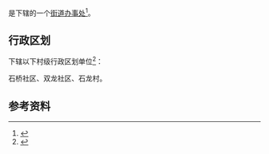 {{中国乡级行政区|52/02/21/008/000}}

'''{{PAGENAMEBASE}}'''是{{PRC admin/fullname|52/02/21/008/000|3}}下辖的一个[[街道办事处|街道办事处]]<ref>{{PRC admin/ref sgc|{{PRC admin/parent|52/02/21/008/000}}}}</ref>。

== 行政区划 ==
{{PAGENAMEBASE}}下辖以下村级行政区划单位<ref>{{PRC admin/ref sgc|52/02/21/008/000}}</ref>：

石桥社区、双龙社区、石龙村。

== 参考资料 ==
{{reflist}}

{{贵州行政区划小作品}}
{{PRC admin/navcat|52/02/21/008/000}}
